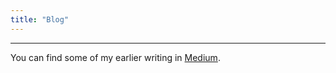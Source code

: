 ```yaml
---
title: "Blog"
---
```

***

<!-- [Neural ODE](/Blog/Neural_ODE.qmd) -->

<!-- [Neural Operators](/Blog/Neural_Operators.qmd) -->


You can find some of my earlier writing in [Medium](https://medium.com/@engineoutcompletely).